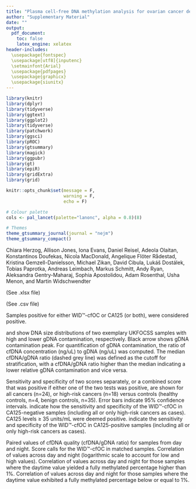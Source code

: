 ```yaml
---
title: "Plasma cell-free DNA methylation analysis for ovarian cancer detection – analysis of samples from a case-control study and an ovarian cancer screening trial"
author: "Supplementary Material"
date: ""
output:
  pdf_document:
    toc: false
    latex_engine: xelatex
header-includes:
  \usepackage{fontspec}
  \usepackage[utf8]{inputenc}
  \setmainfont{Arial}
  \usepackage{pdfpages}
  \usepackage{graphicx}
  \usepackage{siunitx}
---
```


```r
library(knitr)
library(dplyr)
library(tidyverse)
library(ggtext)
library(ggplot2)
library(tidyverse)
library(patchwork)
library(ggsci)
library(pROC)
library(gtsummary)
library(magick)
library(ggpubr)
library(gt)
library(epiR)
library(gridExtra)
library(grid)

knitr::opts_chunk$set(message = F,
                      warning = F,
                      echo = F)

# Colour palette
cols <- pal_lancet(palette="lanonc", alpha = 0.8)(8) 

# Themes
theme_gtsummary_journal(journal = "nejm")
theme_gtsummary_compact()
```

Chiara Herzog, Allison Jones, Iona Evans, Daniel Reisel, Adeola Olaitan, Konstantinos Doufekas, Nicola MacDonald, Angelique Flöter Rådestad, Kristina Gemzell-Danielsson, Michael Zikan, David Cibula, Lukáš Dostálek, Tobias Paprotka, Andreas Leimbach, Markus Schmitt, Andy Ryan, Aleksandra Gentry-Maharaj, Sophia Apostolidou, Adam Rosenthal, Usha Menon, and Martin Widschwendter

\tableofcontents

\newcommand\invisiblesection[1]{%
  \refstepcounter{section}%
  \addcontentsline{toc}{section}{\protect\numberline{\thesection}#1}%
  \sectionmark{#1}}

\newpage

\section{Supplementary Tables}

\invisiblesection{Supplementary Table 1. Participant characteristics in the circadian analytical assessment ('precision') set.}

\textbf{Supplementary Table 1. Participant characteristics in the circadian analytical assessment ('precision') set.}

\includegraphics[width=0.9\textwidth, trim= 2cm 8cm 2cm 0cm]{~/Dropbox/eca/cfdname/ukfocss/3-manuscript/3-manuscript/cfOC_code/2-markdown/stable1.pdf}

\newpage

\invisiblesection{Supplementary Table 2. Details of targeted regions (available as separate file).}

\textbf{Supplementary Table 2. Details of targeted regions (available as separate file).}

(See .xlsx file)

\newpage

\invisiblesection{Supplementary Table 3. Summary sequencing statistics for each set.}

\textbf{Supplementary Table 3. Summary sequencing statistics for each set.}

\includegraphics[width=0.9\textwidth, trim= 2cm 8cm 0cm 0cm]{~/Dropbox/eca/cfdname/ukfocss/3-manuscript/3-manuscript/cfOC_code/2-markdown/stable3.pdf}

\newpage

\invisiblesection{Supplementary Table 4. Sample-level sequencing statistics of targeted regions (available as separate file).}

\textbf{Supplementary Table 4. Sample-level sequencing statistics of targeted regions (available as separate file).}

(See .csv file)

\newpage

\invisiblesection{Supplementary Table 5. Sensitivity and specificity of the WID™-cfOC score, CA125, or combination of both in samples in the diagnostic set for which CA125 were available.}

\textbf{Supplementary Table 5. Sensitivity and specificity of the WID™-cfOC score, CA125, or combination of both in samples in the diagnostic set for which CA125 were available.}

\includegraphics[width=0.9\textwidth, trim= 2cm 8cm 2cm 0cm]{~/Dropbox/eca/cfdname/ukfocss/3-manuscript/3-manuscript/cfOC_code/2-markdown/stable5.pdf}

\newpage

\invisiblesection{Supplementary Table 6. Sensitivity and specificity of the WID™-cfOC score, CA125, or combination of both in samples in the early detection set samples with lower than median gDNA contamination for which CA125 were available.}

\textbf{Supplementary Table 6. Sensitivity and specificity of the WID™-cfOC score, CA125, or combination of both in samples in the early detection set samples with lower than median gDNA contamination for which CA125 were available.}

\includegraphics[width=0.9\textwidth, trim= 2cm 8cm 2cm 0cm]{~/Dropbox/eca/cfdname/ukfocss/3-manuscript/3-manuscript/cfOC_code/2-markdown/stable6.pdf}

\newpage

\invisiblesection{Supplementary Table 7. Evaluation of combined WID™-cfOC and CA125 scoring by stage.}

\textbf{Supplementary Table 7. Evaluation of combined  WID™-cfOC and CA125 scoring by stage.} Samples positive for either WID™-cfOC or CA125 (or both), were considered positive.

\includegraphics[width=0.9\textwidth, trim= 2cm 8cm 2cm 0cm]{~/Dropbox/eca/cfdname/ukfocss/3-manuscript/3-manuscript/cfOC_code/2-markdown/stable7.pdf}


\section{Supplementary Figures}


\invisiblesection{Supplementary Figure 1. STARD Diagram of the diagnostic set (cfDNA tube study).}

\includegraphics[width=0.95\textwidth, trim=0 8cm 0 0]{~/Dropbox/eca/cfdname/ukfocss/3-manuscript/3-manuscript/cfOC_code/2-markdown/s-figure1_STARD_UCL.pdf}

\textbf{Supplementary Figure 1. STARD Diagram of the diagnostic set (cfDNA tube study).}

\newpage

\invisiblesection{Supplementary Figure 2. STARD Diagram of the early detection set (UKFOCSS).}

\includegraphics[width=0.95\textwidth, trim=0 8.5cm 0 0]{~/Dropbox/eca/cfdname/ukfocss/3-manuscript/3-manuscript/cfOC_code/2-markdown/s-figure2_STARD_UKFOCSS.pdf}

\textbf{Supplementary Figure 2. STARD Diagram of the early detection set (UKFOCSS).}

\newpage

\invisiblesection{Supplementary Figure 3. Quantification of genomic DNA (gDNA) contamination.}

\includegraphics[width=0.95\textwidth, trim=0 3cm 0 0]{~/Dropbox/eca/cfdname/ukfocss/3-manuscript/3-manuscript/cfOC_code/2-markdown/s-figure3.pdf}

\textbf{Supplementary Figure 3. Quantification of genomic DNA (gDNA) contamination. A} and \textbf{B} show DNA size distributions of two exemplary UKFOCSS samples with high and lower gDNA contamination, respectively. Black arrow shows gDNA contamination peak. \textbf{C} For quantification of gDNA contamination, the ratio of cfDNA concentration (ng/uL) to gDNA (ng/uL) was computed. \textbf{D} The median cfDNA/gDNA ratio (dashed grey line) was defined as the cutoff for stratification, with a cfDNA/gDNA ratio higher than the median indicating a lower relative gDNA contamination and vice versa.

\newpage

\invisiblesection{Supplementary Figure 4. Comparison of CA125 and cfDNAme score in the Diagnostic set.}

\includegraphics{~/Dropbox/eca/cfdname/ukfocss/3-manuscript/3-manuscript/cfOC_code/2-markdown/s-figure4.pdf}

\textbf{Figure 4. Comparison of CA125 and WID™-cfOC in the Diagnostic set.} Sensitivity and specificity of two scores separately, or a combined score that was positive if either one of the two tests was positive, are shown for \textbf{A} all cancers (n=24), or \textbf{B} high-risk cancers (n=18) versus controls (healthy controls, n=4, benign controls, n=35). Error bars indicate 95\% confidence intervals. \textbf{C, D} indicate how the sensitivity and specificity of the WID™-cfOC in CA125-negative samples (including all or only high-risk cancers as cases). CA125 levels $\geq$ 35 units/mL were deemed positive. \textbf{E, F} indicate the sensitivity and specificity of the WID™-cfOC in CA125-positive samples (including all or only high-risk cancers as cases).

\newpage

\newpage

\invisiblesection{Supplementary Figure 5. Sensitivity and specificity by \textit{BRCA1/2} mutation status in the early detection set.}

\begin{centering}

\includegraphics[width=0.65\textwidth]{~/Dropbox/eca/cfdname/ukfocss/3-manuscript/3-manuscript/cfOC_code/2-markdown/s-figure5.pdf}

\end{centering}

\textbf{Supplementary Figure 5. Sensitivity and specificity by \textit{BRCA1/2} mutation status in the early detection set.}
\newpage

\invisiblesection{Supplementary Figure 6. Precision of the assay as evaluated xin a circadian analytical assessment set.}

\begin{centering}

\includegraphics{~/Dropbox/eca/cfdname/ukfocss/3-manuscript/3-manuscript/cfOC_code/2-markdown/s6-precision.pdf}

\end{centering}

\textbf{Supplementary Figure 6. Precision of the assay as evaluated in a circadian analytical assessment set. A} Paired values of cfDNA quality (cfDNA/gDNA ratio) for samples from day and night. \textbf{B} Score calls for the WID™-cfOC in matched samples. \textbf{C} Correlation of values across day and night (logarithmic scale to account for low and high values). \textbf{D} Correlation of values across day and night for those samples where the daytime value yielded a fully methylated percentage higher than 1%. \textbf{E} Correlation of values across day and night for those samples where the daytime value exhibited a fully methylated percentage below or equal to 1%. 

\newpage